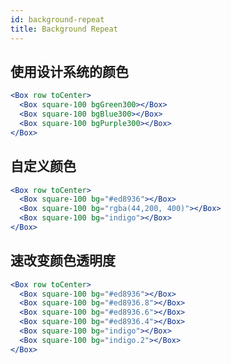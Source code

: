 ```yaml
---
id: background-repeat
title: Background Repeat
---
```


## 使用设计系统的颜色

```jsx live
<Box row toCenter>
  <Box square-100 bgGreen300></Box>
  <Box square-100 bgBlue300></Box>
  <Box square-100 bgPurple300></Box>
</Box>
```

## 自定义颜色

```jsx live
<Box row toCenter>
  <Box square-100 bg="#ed8936"></Box>
  <Box square-100 bg="rgba(44,200, 400)"></Box>
  <Box square-100 bg="indigo"></Box>
</Box>
```

## 速改变颜色透明度

```jsx live
<Box row toCenter>
  <Box square-100 bg="#ed8936"></Box>
  <Box square-100 bg="#ed8936.8"></Box>
  <Box square-100 bg="#ed8936.6"></Box>
  <Box square-100 bg="#ed8936.4"></Box>
  <Box square-100 bg="indigo"></Box>
  <Box square-100 bg="indigo.2"></Box>
</Box>
```
